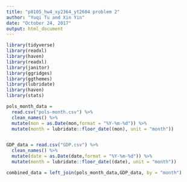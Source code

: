```yaml
---
title: "p8105_hw4_xy2364_yt2604 problem 2"
author: "Yuqi Tu and Xin Yin"
date: "October 24, 2017"
output: html_document
---
```


```r
library(tidyverse)
library(readxl)
library(haven)
library(readxl)
library(janitor)
library(ggridges)
library(ggthemes)
library(lubridate)
library(haven)
library(stats)
```

```r
pols_month_data = 
  read.csv("pols-month.csv") %>% 
  clean_names() %>% 
  mutate(mon = as.Date(mon,format = "%Y-%m-%d")) %>% 
  mutate(month = lubridate::floor_date((mon), unit = "month"))


GDP_data = read.csv("GDP.csv") %>% 
  clean_names() %>% 
  mutate(date = as.Date(date,format = "%Y-%m-%d")) %>% 
  mutate(month = lubridate::floor_date((date), unit = "month"))

combined_data = left_join(pols_month_data,GDP_data, by = "month")
```




